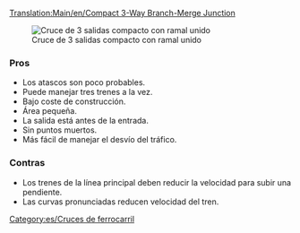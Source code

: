 [[Translation:Main/en/Compact 3-Way Branch-Merge Junction]]{{en/-}}{{es/Menú de Cruces}}

[[File:en/6x8 3 Way Split before Merge Junction.png|frame|none|Cruce de 3 salidas compacto con ramal unido]]

===Pros===
*Los atascos son poco probables.
*Puede manejar tres trenes a la vez.
*Bajo coste de construcción.
*Área pequeña.
*La salida está antes de la entrada.
*Sin puntos muertos.
*Más fácil de manejar el desvío del tráfico.

===Contras===
*Los trenes de la línea principal deben reducir la velocidad para subir una pendiente.
*Las curvas pronunciadas reducen velocidad del tren.

[[Category:es/Cruces de ferrocarril]]